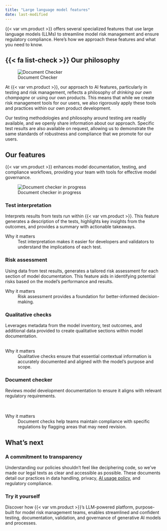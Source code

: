 ```yaml
---
title: "Large language model features"
date: last-modified
---
```


{{< var vm.product >}} offers several specialized features that use large language models (LLMs) to streamline model risk management and ensure regulatory compliance. Here's how we approach these features and what you need to know. 


::: {.attn}
## {{< fa list-check >}} Our philosophy

:::: {.flex .flex-wrap .justify-around}

::: {.w-25-ns .pt3 .pr4}
![Document Checker](overview-llm-features-check-document.png){fig-alt="A screenshot showing the LLM feature for checking documents that can be accessed with the Check Document button" .screenshot}
:::

::: {.w-75-ns}
At {{< var vm.product >}}, our approach to AI features, particularly in testing and risk management, reflects a philosophy of _drinking our own champagne_ or using our own products. This means that while we create risk management tools for our users, we also rigorously apply these tools and practices within our own product development.

Our testing methodologies and philosophy around testing are readily available, and we openly share information about our approach. Specific test results are also available on request, allowing us to demonstrate the same standards of robustness and compliance that we promote for our users.
:::

::::

:::

## Our features

{{< var vm.product >}} enhances model documentation, testing, and compliance workflows, providing your team with tools for effective model governance.


::: {.column-margin .pl3 .pt6}
![Document checker in progress](overview-llm-features-check-document-in-progress.gif){fig-alt="A screenshot showing the LLM feature for checking documents that can be accessed with the Check Document button" .screenshot .lightbox}
:::

:::: {.flex .flex-wrap .justify-around}

::: {.w-50-ns .pr2}
### Test interpretation

Interprets results from tests run within {{< var vm.product >}}. This feature generates a description of the tests, highlights key insights from the outcomes, and provides a summary with actionable takeaways.

::: {.feature}
Why it matters
: Test interpretation makes it easier for developers and validators to understand the implications of each test.
:::

### Risk assessment

Using data from test results, generates a tailored risk assessment for each section of model documentation. This feature aids in identifying potential risks based on the model’s performance and results.

::: {.feature}
Why it matters
: Risk assessment provides a foundation for better-informed decision-making.

:::

:::

::: {.w-50-ns .pl2 .pr2}
### Qualitative checks

Leverages metadata from the model inventory, test outcomes, and additional data provided to create qualitative sections within model documentation. 
<br>
<br>

::: {.feature}
Why it matters
: Qualitative checks ensure that essential contextual information is accurately documented and aligned with the model's purpose and scope.
:::

### Document checker

Reviews model development documentation to ensure it aligns with relevant regulatory requirements. 
<br>
<br>
<br>

::: {.feature}
Why it matters
: Document checks help teams maintain compliance with specific regulations by flagging areas that may need revision.
:::

<!-- NR Nov 2024 Uncomment when available -->
<!-- ### Section checker

Assesses each part of the model documentation for adherence to internal guidelines and policies. This tool supports consistent documentation standards across the organization, promoting uniformity in compliance practices. -->
:::

::::


## What's next

<!-- :::{#llm-whats-next}
::: -->

:::: {.flex .flex-wrap .justify-around}

::: {.w-50-ns}
### A commitment to transparency

Understanding our policies shouldn’t feel like deciphering code, so we’ve made our legal texts as clear and accessible as possible. 
These documents detail our practices in data handling, privacy, [AI usage policy](https://validmind.com/about/legal/ai-usage-policy/), and regulatory compliance.
:::

::: {.w-50-ns}
### Try it yourself

Discover how {{< var vm.product >}}’s LLM-powered platform, purpose-built for model risk management teams, enables streamlined and confident testing, documentation, validation, and governance of generative AI models and processes.
:::

::: {.w-50-ns}

::: {.preview source="https://validmind.com/about/legal" height="240" width="430" offset="90"}
:::

:::

::: {.w-50-ns}

::: {.preview source="https://validmind.com/contact/" height="240" width="430" offset="90"}
:::

:::

::::

<!-- FOOTNOTES -->

<!-- [^1]: [Run tests and test suites](//developer/model-testing/testing-overview.qmd) -->
